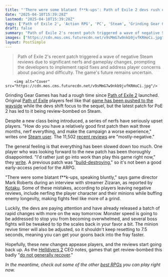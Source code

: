 ```yaml
---
title: "'There were some blatant f**k-ups': Path of Exile 2 devs rush out emergency patches after nerfs lead to review bombing on Steam"
date: "2025-04-10T15:39:28Z"
lastmod: "2025-04-10T15:39:28Z"
tags: ['Path of Exile 2', 'Action RPG', 'PC', 'Steam', 'Grinding Gear Games']
draft: false
summary: "Path of Exile 2's recent patch triggered a wave of negative Steam reviews due to significant nerfs and gameplay changes, prompting the developers to implement rapid fixes and address player concerns about pacing and difficulty.  The game's future remains uncertain."
images: ["https://cdn.mos.cms.futurecdn.net/v9sMmG7w9nkb9jvfKRHoCi.jpg"]
layout: PostSimple
---
```

> Path of Exile 2's recent patch triggered a wave of negative Steam reviews due to significant nerfs and gameplay changes, prompting the developers to implement rapid fixes and address player concerns about pacing and difficulty.  The game's future remains uncertain.


        <img alt="Cover" src="https://cdn.mos.cms.futurecdn.net/v9sMmG7w9nkb9jvfKRHoCi.jpg"/>
        
Grinding Gear Games has had a rough time since [<u>Path of Exile 2</u>](https://www.gamesradar.com/games/action-rpg/path-of-exile-2-classes/) launched. Original [<u>Path of Exile</u>](https://www.gamesradar.com/path-of-exile/) players feel like that [game has been pushed to the wayside](https://www.gamesradar.com/games/action-rpg/path-of-exile-2-director-really-sorry-for-how-this-went-down-as-he-announces-new-path-of-exile-1-expansion-has-to-be-paused-how-could-i-justify-taking-some-of-the-most-experienced-developers-we-have-off-poe-2-when-its-on-fire/) while the devs shift focus to the sequel, but the latest patch for PoE 2 has led to it being review-bombed on Steam.

Despite a new class being introduced, a series of nerfs have seriously upset players. "How do you have a relatively good first patch then wait three months, nerf everything, and make the campaign a worse experience," writes one [<u>Steam user</u>](https://steamcommunity.com/app/2694490/reviews/?browsefilter=toprated&snr=1_5_100010_). The 11,502 [<u>recent reviews</u>](https://store.steampowered.com/app/2694490/Path_of_Exile_2/#app_reviews_hash) are "mostly-negative."

The general feeling is that everything has been slowed down too much. One player who was looking forward to the new patch has been thoroughly disappointed. "I'd rather just go into work than play this game right now," they [<u>write</u>](https://www.reddit.com/r/PathOfExile2/comments/1jrrn4y/jonathanmark_this_aint_it/). A previous patch was "[<u>build-destroying</u>](https://www.gamesradar.com/games/action-rpg/path-of-exile-2s-latest-patch-is-build-destroying-and-action-rpg-fans-are-now-stuck-with-heavy-nerfs-thanks-to-astronomical-respec-costs/)," so it's not been a good early-access period for the ARPG.

"There were some blatant f**k-ups, speaking bluntly," says game director Mark Roberts during an interview with streamer Zizaran, as reported by [<u>Kotaku</u>](https://kotaku.com/path-exile-2-poe-nerfs-patch-notes-dawn-hunt-1851775526). Some of these mistakes, according to players leaving negative reviews, include nerfing the player character and their minions while buffing enemy longevity, making fights feel like more of a grind.

Luckily, the devs are paying attention and have already released a batch of rapid changes with more on the way tomorrow. Monster speed is going to be addressed to stop you from becoming overwhelmed, and several boss fights will be tweaked to tip the scales back in your favor a bit. The minion revive timer will also be adjusted, so it shouldn't keep resetting to 7.5 seconds, meaning you can get your goons back into the fray faster.

Hopefully, these new changes appease players, and the reviews start going back up. As the [<u>Helldivers 2</u>](https://www.gamesradar.com/helldivers-2-guide/) CEO notes, games that get review-bombed this badly "[<u>do not generally recover</u>](https://www.gamesradar.com/games/third-person-shooter/games-that-get-19-percent-user-score-do-not-generally-recover-helldivers-2-ceo-reflects-on-arrowheads-summer-of-pain-and-no-mans-sky-inspired-redemption-arc/)."

*In the meantime, check out some of the other *[<u><em>best RPGs</em></u>](https://www.gamesradar.com/best-rpg-games/)* you can play right now.*
        
